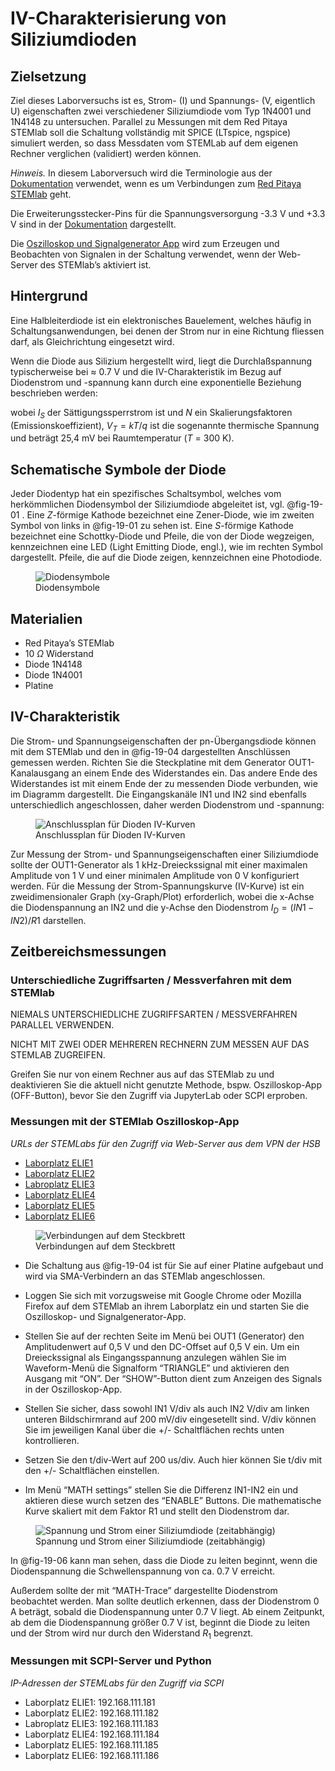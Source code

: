 # IV-Charakterisierung von Siliziumdioden

## Zielsetzung
Ziel dieses Laborversuchs ist es, Strom- (I) und Spannungs- (V, eigentlich U) eigenschaften zwei verschiedener
Siliziumdiode vom Typ 1N4001 und 1N4148 zu untersuchen. Parallel zu Messungen mit dem Red Pitaya STEMlab soll die
Schaltung vollständig mit SPICE (LTspice, ngspice)  simuliert werden, so dass Messdaten vom STEMLab auf dem eigenen
Rechner verglichen (validiert) werden können.

*Hinweis.*
In diesem Laborversuch wird die Terminologie aus der [Dokumentation](https://redpitaya.readthedocs.io/en/latest/index.html)
verwendet, wenn es um Verbindungen zum 
[Red Pitaya STEMlab](https://redpitaya.readthedocs.io/en/latest/developerGuide/hardware/125-14/top.html) geht.

Die Erweiterungsstecker-Pins für die Spannungsversorgung -3.3 V und +3.3 V sind in der
[Dokumentation](https://redpitaya.readthedocs.io/en/latest/developerGuide/hardware/125-14/extent.html)
dargestellt.

Die [Oszilloskop und Signalgenerator App](https://redpitaya.readthedocs.io/en/latest/appsFeatures/applications/oscSigGen/osc.html)
wird zum Erzeugen und Beobachten von Signalen in der Schaltung verwendet, wenn der Web-Server des STEMlab's aktiviert
ist.

## Hintergrund

Eine Halbleiterdiode ist ein elektronisches Bauelement, welches häufig in Schaltungsanwendungen, bei denen der Strom nur
in eine Richtung fliessen darf, als Gleichrichtung eingesetzt wird.

Wenn die Diode aus Silizium hergestellt wird, liegt die Durchlaßspannung typischerweise bei $\approx$ 0.7 V und die
IV-Charakteristik im Bezug auf Diodenstrom und -spannung kann durch eine exponentielle Beziehung beschrieben werden:


\begin{equation}
I_D = I_S \left( e^{\frac{V_D }{N V_T}} - 1 \right)
\end{equation}


wobei $I_{S}$ der Sättigungssperrstrom ist und $N$ ein Skalierungsfaktoren (Emissionskoeffizient), $V_T = kT / q$ ist
die sogenannte thermische Spannung und beträgt 25,4 mV bei Raumtemperatur ($T$ = 300 K). 

## Schematische Symbole der Diode

Jeder Diodentyp hat ein spezifisches Schaltsymbol, welches vom herkömmlichen Diodensymbol der Siliziumdiode abgeleitet
ist, vgl. @fig-19-01 . Eine *Z*-förmige Kathode bezeichnet eine Zener-Diode, wie im zweiten Symbol von links
in @fig-19-01 zu sehen ist. Eine *S*-förmige Kathode bezeichnet eine Schottky-Diode und Pfeile, die von der
Diode wegzeigen, kennzeichnen eine LED (Light Emitting Diode, engl.), wie im rechten Symbol dargestellt. Pfeile, die auf 
die Diode zeigen, kennzeichnen eine Photodiode. 

![Diodensymbole](../images/Activity_19_Fig_01a.png){#fig-19-01}


## Materialien

* Red Pitaya's STEMlab
* 10 $\Omega$ Widerstand
* Diode 1N4148
* Diode 1N4001
* Platine


## IV-Charakteristik 

Die Strom- und Spannungseigenschaften der pn-Übergangsdiode können mit dem STEMlab und den in @fig-19-04
dargestellten Anschlüssen gemessen werden. Richten Sie die Steckplatine mit dem Generator OUT1-Kanalausgang an einem
Ende des Widerstandes ein. Das andere Ende des Widerstandes ist mit einem Ende der zu messenden Diode verbunden, wie im
Diagramm dargestellt. Die Eingangskanäle IN1 und IN2 sind ebenfalls unterschiedlich angeschlossen, daher werden
Diodenstrom und -spannung:


\begin{align}
I_D &= (IN_1 - IN_2) / R_1 \\
V_D &= IN_2
\end{align}


![Anschlussplan für Dioden IV-Kurven](../images/Activity_19_Fig_04a.png){#fig-19-04}

Zur Messung der Strom- und Spannungseigenschaften einer Siliziumdiode sollte der OUT1-Generator als 1 kHz-Dreieckssignal
mit einer maximalen Amplitude von 1 V und einer minimalen Amplitude von 0 V konfiguriert werden. Für die Messung der
Strom-Spannungskurve (IV-Kurve) ist ein zweidimensionaler Graph (xy-Graph/Plot) erforderlich, wobei die x-Achse die
Diodenspannung an IN2 und die y-Achse den Diodenstrom $I_D = (IN1-IN2)/R1$ darstellen.


## Zeitbereichsmessungen

::: {#wrn-conn .callout-warning} 
### Unterschiedliche Zugriffsarten / Messverfahren mit dem STEMlab

NIEMALS UNTERSCHIEDLICHE ZUGRIFFSARTEN / MESSVERFAHREN PARALLEL VERWENDEN.

NICHT MIT ZWEI ODER MEHREREN RECHNERN ZUM MESSEN AUF DAS STEMLAB ZUGREIFEN. 

Greifen Sie nur von einem Rechner aus auf das STEMlab zu und deaktivieren Sie die aktuell nicht genutzte Methode, bspw. Oszilloskop-App (OFF-Button), bevor Sie den Zugriff via JupyterLab oder SCPI erproben.
:::

### Messungen mit der STEMlab Oszilloskop-App 

::: {#tip-urls .callout-tip}
_URLs der STEMLabs für den Zugriff via Web-Server aus dem VPN der HSB_

* [Laborplatz ELIE1](http://elie1redpi.fk4.hs-bremen.de)
* [Laborplatz ELIE2](http://elie2redpi.fk4.hs-bremen.de)
* [Labroplatz ELIE3](http://elie3redpi.fk4.hs-bremen.de)
* [Laborplatz ELIE4](http://elie4redpi.fk4.hs-bremen.de)
* [Laborplatz ELIE5](http://elie5redpi.fk4.hs-bremen.de)
* [Laborplatz ELIE6](http://elie6redpi.fk4.hs-bremen.de)
:::


![Verbindungen auf dem Steckbrett](../images/Activity_19_Fig_05a.png){#fig-19-05}


* Die Schaltung aus @fig-19-04 ist für Sie auf einer Platine aufgebaut und wird via SMA-Verbindern an das STEMlab angeschlossen.

* Loggen Sie sich mit vorzugsweise mit Google Chrome oder Mozilla Firefox auf dem STEMlab an ihrem Laborplatz ein und
  starten Sie die Oszilloskop- und Signalgenerator-App. 

* Stellen Sie auf der rechten Seite im Menü bei OUT1 (Generator) den Amplitudenwert auf 0,5 V und den DC-Offset auf 0,5
  V ein. Um ein Dreieckssignal als Eingangsspannung anzulegen wählen Sie im Waveform-Menü die Signalform "TRIANGLE" und
  aktivieren den Ausgang mit "ON". Der "SHOW"-Button dient zum Anzeigen des Signals in der Oszilloskop-App.

* Stellen Sie sicher, dass sowohl IN1 V/div als auch IN2 V/div am linken unteren Bildschirmrand auf 200 mV/div
  eingesetellt sind. V/div können Sie im jeweiligen Kanal über die +/- Schaltflächen rechts unten kontrollieren.

* Setzen Sie den t/div-Wert auf 200 us/div. Auch hier können Sie t/div mit den +/- Schaltflächen einstellen.

* Im Menü "MATH settings" stellen Sie die Differenz IN1-IN2 ein und aktieren diese wurch setzen des "ENABLE" Buttons.
  Die mathematische Kurve skaliert mit dem Faktor R1 und stellt den Diodenstrom dar.

![Spannung und Strom einer Siliziumdiode (zeitabhängig)](../images/Activity_19_Fig_06.png){#fig-19-06}

In @fig-19-06 kann man sehen, dass die Diode zu leiten beginnt, wenn die Diodenspannung die Schwellenspannung von ca.
0.7 V erreicht.

Außerdem sollte der mit "MATH-Trace" dargestellte Diodenstrom beobachtet werden. Man sollte deutlich erkennen, dass der
Diodenstrom 0 A beträgt, sobald die Diodenspannung unter 0.7 V liegt. Ab einem Zeitpunkt, ab dem die Diodenspannung
größer 0.7 V ist, beginnt die Diode zu leiten und der Strom wird nur durch den Widerstand $R_1$ begrenzt.



### Messungen mit SCPI-Server und Python

::: {#tip-ip-scpi .callout-tip}
_IP-Adressen der STEMLabs für den Zugriff via SCPI_

* Laborplatz ELIE1: 192.168.111.181
* Laborplatz ELIE2: 192.168.111.182
* Labroplatz ELIE3: 192.168.111.183
* Laborplatz ELIE4: 192.168.111.184
* Laborplatz ELIE5: 192.168.111.185
* Laborplatz ELIE6: 192.168.111.186
:::

